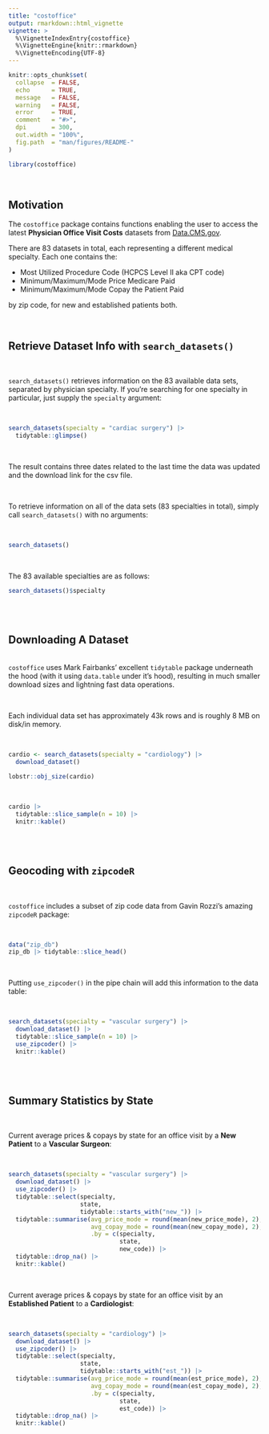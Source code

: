 ```yaml
---
title: "costoffice"
output: rmarkdown::html_vignette
vignette: >
  %\VignetteIndexEntry{costoffice}
  %\VignetteEngine{knitr::rmarkdown}
  %\VignetteEncoding{UTF-8}
---
```


```r
knitr::opts_chunk$set(
  collapse  = FALSE,
  echo      = TRUE,
  message   = FALSE, 
  warning   = FALSE,
  error     = TRUE,
  comment   = "#>",
  dpi       = 300, 
  out.width = "100%",
  fig.path  = "man/figures/README-"
)
```

```r
library(costoffice)
```

<br>

## Motivation

The `costoffice` package contains functions enabling the user to access the latest __Physician Office Visit Costs__ datasets from [Data.CMS.gov](https://data.cms.gov/provider-data/search?page-size=50&theme=Physician%20office%20visit%20costs). 

There are 83 datasets in total, each representing a different medical specialty. Each one contains the:

  * Most Utilized Procedure Code (HCPCS Level II aka CPT code)
  * Minimum/Maximum/Mode Price Medicare Paid
  * Minimum/Maximum/Mode Copay the Patient Paid
  
by zip code, for new and established patients both.

<br>

## Retrieve Dataset Info with `search_datasets()`

<br>

`search_datasets()` retrieves information on the 83 available data sets, separated by physician specialty. If you're searching for one specialty in particular, just supply the `specialty` argument:

<br>

```r
search_datasets(specialty = "cardiac surgery") |> 
  tidytable::glimpse()
```

<br>

The result contains three dates related to the last time the data was updated and the download link for the csv file.

<br>

To retrieve information on all of the data sets (83 specialties in total), 
simply call `search_datasets()` with no arguments:

<br>

```r
search_datasets()
```

<br>

The 83 available specialties are as follows:

```r
search_datasets()$specialty
```

<br><br>

## Downloading A Dataset

<br>
`costoffice` uses Mark Fairbanks' excellent `tidytable` package underneath the hood (with it using `data.table` under it's hood), resulting in much smaller download sizes and lightning fast data operations.

<br>

Each individual data set has approximately 43k rows and is roughly 8 MB on disk/in memory.

<br>

```r
cardio <- search_datasets(specialty = "cardiology") |> 
  download_dataset()
```


```r
lobstr::obj_size(cardio)
```


<br>


```r
cardio |> 
  tidytable::slice_sample(n = 10) |> 
  knitr::kable()
```

<br><br>


## Geocoding with `zipcodeR`

<br>

`costoffice` includes a subset of zip code data from Gavin Rozzi's amazing `zipcodeR` package:

<br>

```r
data("zip_db")
zip_db |> tidytable::slice_head()
```

<br>

Putting `use_zipcoder()` in the pipe chain will add this information to the data table:

<br>


```r
search_datasets(specialty = "vascular surgery") |> 
  download_dataset() |> 
  tidytable::slice_sample(n = 10) |> 
  use_zipcoder() |> 
  knitr::kable()
```


<br><br>

## Summary Statistics by State

<br>

Current average prices & copays by state for an office visit by a **New Patient** to a **Vascular Surgeon**:

<br>

```r
search_datasets(specialty = "vascular surgery") |> 
  download_dataset() |> 
  use_zipcoder() |> 
  tidytable::select(specialty, 
                    state, 
                    tidytable::starts_with("new_")) |> 
  tidytable::summarise(avg_price_mode = round(mean(new_price_mode), 2),
                       avg_copay_mode = round(mean(new_copay_mode), 2),
                       .by = c(specialty, 
                               state, 
                               new_code)) |> 
  tidytable::drop_na() |> 
  knitr::kable()
```


<br>

Current average prices & copays by state for an office visit by an **Established Patient** to a **Cardiologist**:

<br>

```r
search_datasets(specialty = "cardiology") |> 
  download_dataset() |> 
  use_zipcoder() |> 
  tidytable::select(specialty, 
                    state, 
                    tidytable::starts_with("est_")) |> 
  tidytable::summarise(avg_price_mode = round(mean(est_price_mode), 2),
                       avg_copay_mode = round(mean(est_copay_mode), 2),
                       .by = c(specialty, 
                               state, 
                               est_code)) |> 
  tidytable::drop_na() |> 
  knitr::kable()
```


<br><br>
